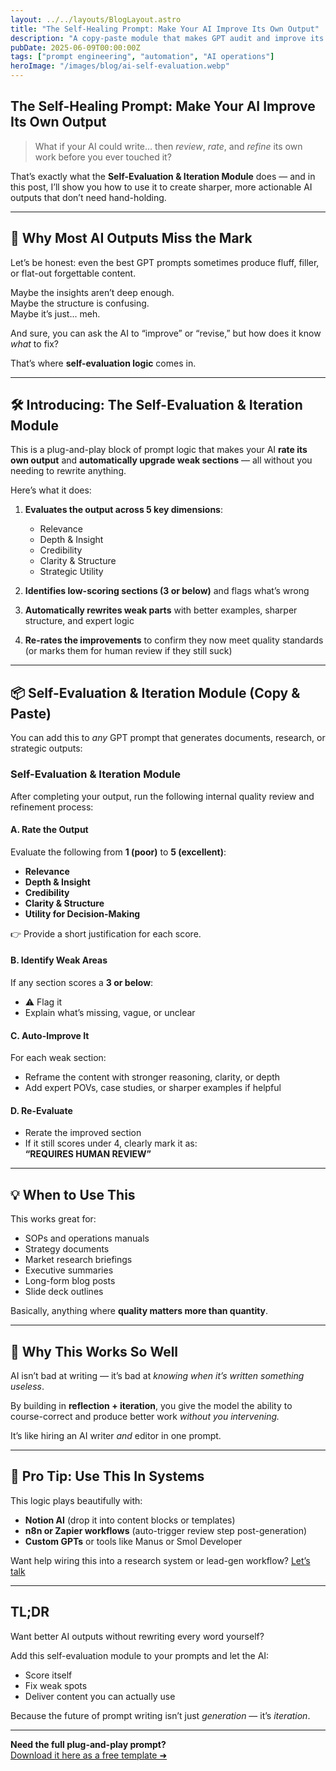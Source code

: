```yaml
---
layout: ../../layouts/BlogLayout.astro
title: "The Self-Healing Prompt: Make Your AI Improve Its Own Output"
description: "A copy-paste module that makes GPT audit and improve its own content. Boost clarity, depth, and decision-readiness with one smart add-on."
pubDate: 2025-06-09T00:00:00Z
tags: ["prompt engineering", "automation", "AI operations"]
heroImage: "/images/blog/ai-self-evaluation.webp"
---
```


## The Self-Healing Prompt: Make Your AI Improve Its Own Output

> What if your AI could write… then _review_, _rate_, and _refine_ its own work before you ever touched it?

That’s exactly what the **Self-Evaluation & Iteration Module** does — and in this post, I’ll show you how to use it to create sharper, more actionable AI outputs that don’t need hand-holding.

---

## 🧠 Why Most AI Outputs Miss the Mark

Let’s be honest: even the best GPT prompts sometimes produce fluff, filler, or flat-out forgettable content.

Maybe the insights aren’t deep enough.  
Maybe the structure is confusing.  
Maybe it’s just... meh.

And sure, you can ask the AI to “improve” or “revise,” but how does it know *what* to fix?

That’s where **self-evaluation logic** comes in.

---

## 🛠️ Introducing: The Self-Evaluation & Iteration Module

This is a plug-and-play block of prompt logic that makes your AI **rate its own output** and **automatically upgrade weak sections** — all without you needing to rewrite anything.



Here’s what it does:

1. **Evaluates the output across 5 key dimensions**:
   - Relevance  
   - Depth & Insight  
   - Credibility  
   - Clarity & Structure  
   - Strategic Utility

2. **Identifies low-scoring sections (3 or below)** and flags what’s wrong

3. **Automatically rewrites weak parts** with better examples, sharper structure, and expert logic

4. **Re-rates the improvements** to confirm they now meet quality standards (or marks them for human review if they still suck)

---

## 📦 Self-Evaluation & Iteration Module (Copy & Paste)

You can add this to *any* GPT prompt that generates documents, research, or strategic outputs:

### Self-Evaluation & Iteration Module

After completing your output, run the following internal quality review and refinement process:

#### A. Rate the Output

Evaluate the following from **1 (poor)** to **5 (excellent)**:

- **Relevance**
- **Depth & Insight**
- **Credibility**
- **Clarity & Structure**
- **Utility for Decision-Making**

👉 Provide a short justification for each score.

#### B. Identify Weak Areas

If any section scores a **3 or below**:

- ⚠️ Flag it
- Explain what’s missing, vague, or unclear

#### C. Auto-Improve It

For each weak section:

- Reframe the content with stronger reasoning, clarity, or depth
- Add expert POVs, case studies, or sharper examples if helpful

#### D. Re-Evaluate

- Rerate the improved section
- If it still scores under 4, clearly mark it as:  
  **“REQUIRES HUMAN REVIEW”**

---

## 💡 When to Use This

This works great for:

- SOPs and operations manuals  
- Strategy documents  
- Market research briefings  
- Executive summaries  
- Long-form blog posts  
- Slide deck outlines  

Basically, anything where **quality matters more than quantity**.

---

## 🤖 Why This Works So Well

AI isn’t bad at writing — it’s bad at _knowing when it’s written something useless_.

By building in **reflection + iteration**, you give the model the ability to course-correct and produce better work *without you intervening.*

It’s like hiring an AI writer _and_ editor in one prompt.

---

## 🚀 Pro Tip: Use This In Systems

This logic plays beautifully with:

- **Notion AI** (drop it into content blocks or templates)  
- **n8n or Zapier workflows** (auto-trigger review step post-generation)  
- **Custom GPTs** or tools like Manus or Smol Developer  

Want help wiring this into a research system or lead-gen workflow? [Let’s talk](https://davidjforer.com)

---

## TL;DR

Want better AI outputs without rewriting every word yourself?

Add this self-evaluation module to your prompts and let the AI:

- Score itself  
- Fix weak spots  
- Deliver content you can actually use  

Because the future of prompt writing isn’t just _generation_ — it’s _iteration_.

---

**Need the full plug-and-play prompt?**  
[Download it here as a free template ➜](#)
